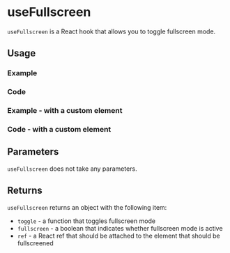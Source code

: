 

<Meta of={allStories} />

# useFullscreen

`useFullscreen` is a React hook that allows you to toggle fullscreen mode.

## Usage

### Example

<Canvas of={allStories.Usage} />

### Code

<Source of={allStories.Usage} />

### Example - with a custom element

<Canvas of={allStories.CustomTargetElement} />

### Code - with a custom element

<Source of={allStories.CustomTargetElement} />

## Parameters

`useFullscreen` does not take any parameters.

## Returns

`useFullscreen` returns an object with the following item:

- `toggle` - a function that toggles fullscreen mode
- `fullscreen` - a boolean that indicates whether fullscreen mode is active
- `ref` - a React ref that should be attached to the element that should be fullscreened
